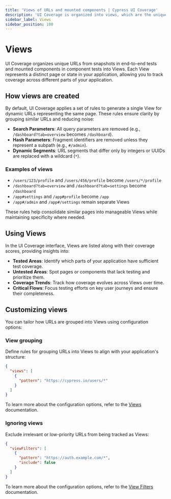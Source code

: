 ```yaml
---
title: 'Views of URLs and mounted components | Cypress UI Coverage'
description: 'UI Coverage is organized into views, which are the unique URLs across all snapshots from end-to-end tests and the unique mounted components from component tests.'
sidebar_label: Views
sidebar_position: 100
---
```


# Views

<UICovAddon />

UI Coverage organizes unique URLs from snapshots in end-to-end tests and mounted components in component tests into Views. Each View represents a distinct page or state in your application, allowing you to track coverage across different parts of your application.

## How views are created

By default, UI Coverage applies a set of rules to generate a single View for dynamic URLs representing the same page. These rules ensure clarity by grouping similar URLs and reducing noise:

- **Search Parameters**: All query parameters are removed (e.g., `/dashboard?tab=overview` becomes `/dashboard`).
- **Hash Parameters**: Fragment identifiers are removed unless they represent a subpath (e.g., `#/admin`).
- **Dynamic Segments**: URL segments that differ only by integers or UUIDs are replaced with a wildcard (`*`).

### Examples of views

- `/users/123/profile` and `/users/456/profile` become `/users/*/profile`
- `/dashboard?tab=overview` and `/dashboard?tab=settings` become `/dashboard`
- `/app#settings` and `/app#profile` become `/app`
- `/app#/admin` and `/app#/settings` remain separate Views

These rules help consolidate similar pages into manageable Views while maintaining specificity where needed.

## Using Views

In the UI Coverage interface, Views are listed along with their coverage scores, providing insights into:

- **Tested Areas**: Identify which parts of your application have sufficient test coverage.
- **Untested Areas**: Spot pages or components that lack testing and prioritize them.
- **Coverage Trends**: Track how coverage evolves across Views over time.
- **Critical Flows**: Focus testing efforts on key user journeys and ensure their completeness.

## Customizing views

You can tailor how URLs are grouped into Views using configuration options:

### View grouping

Define rules for grouping URLs into Views to align with your application's structure:

```json
{
  "views": [
    {
      "pattern": "https://cypress.io/users/*"
    }
  ]
}
```

To learn more about the configuration options, refer to the [Views](/ui-coverage/configuration/views) documentation.

### Ignoring views

Exclude irrelevant or low-priority URLs from being tracked as Views:

```json
{
  "viewFilters": [
    {
      "pattern": "https://auth.example.com/*",
      "include": false
    }
  ]
}
```

To learn more about the configuration options, refer to the [View Filters](/ui-coverage/configuration/viewfilters) documentation.
